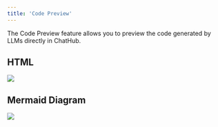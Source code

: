 ```yaml
---
title: 'Code Preview'
---
```


The Code Preview feature allows you to preview the code generated by LLMs directly in ChatHub.

## HTML

![](/images/html.png)

## Mermaid Diagram

![](/images/mermaid.png)